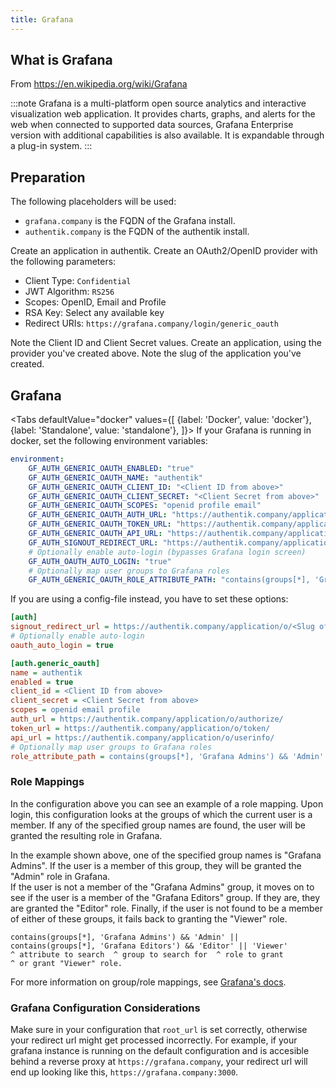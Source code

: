 ```yaml
---
title: Grafana
---
```


## What is Grafana

From https://en.wikipedia.org/wiki/Grafana

:::note
Grafana is a multi-platform open source analytics and interactive visualization web application. It provides charts, graphs, and alerts for the web when connected to supported data sources, Grafana Enterprise version with additional capabilities is also available. It is expandable through a plug-in system.
:::

## Preparation

The following placeholders will be used:

- `grafana.company` is the FQDN of the Grafana install.
- `authentik.company` is the FQDN of the authentik install.

Create an application in authentik. Create an OAuth2/OpenID provider with the following parameters:

- Client Type: `Confidential`
- JWT Algorithm: `RS256`
- Scopes: OpenID, Email and Profile
- RSA Key: Select any available key
- Redirect URIs: `https://grafana.company/login/generic_oauth`

Note the Client ID and Client Secret values. Create an application, using the provider you've created above. Note the slug of the application you've created.

## Grafana


<Tabs
  defaultValue="docker"
  values={[
    {label: 'Docker', value: 'docker'},
    {label: 'Standalone', value: 'standalone'},
  ]}>
  <TabItem value="docker">
If your Grafana is running in docker, set the following environment variables:

```yaml
environment:
    GF_AUTH_GENERIC_OAUTH_ENABLED: "true"
    GF_AUTH_GENERIC_OAUTH_NAME: "authentik"
    GF_AUTH_GENERIC_OAUTH_CLIENT_ID: "<Client ID from above>"
    GF_AUTH_GENERIC_OAUTH_CLIENT_SECRET: "<Client Secret from above>"
    GF_AUTH_GENERIC_OAUTH_SCOPES: "openid profile email"
    GF_AUTH_GENERIC_OAUTH_AUTH_URL: "https://authentik.company/application/o/authorize/"
    GF_AUTH_GENERIC_OAUTH_TOKEN_URL: "https://authentik.company/application/o/token/"
    GF_AUTH_GENERIC_OAUTH_API_URL: "https://authentik.company/application/o/userinfo/"
    GF_AUTH_SIGNOUT_REDIRECT_URL: "https://authentik.company/application/o/<Slug of the application from above>/end-session/"
    # Optionally enable auto-login (bypasses Grafana login screen)
    GF_AUTH_OAUTH_AUTO_LOGIN: "true"
    # Optionally map user groups to Grafana roles
    GF_AUTH_GENERIC_OAUTH_ROLE_ATTRIBUTE_PATH: "contains(groups[*], 'Grafana Admins') && 'Admin' || contains(groups[*], 'Grafana Editors') && 'Editor' || 'Viewer'"
```
  </TabItem>
  <TabItem value="standalone">
If you are using a config-file instead, you have to set these options:

```ini
[auth]
signout_redirect_url = https://authentik.company/application/o/<Slug of the application from above>/end-session/
# Optionally enable auto-login
oauth_auto_login = true

[auth.generic_oauth]
name = authentik
enabled = true
client_id = <Client ID from above>
client_secret = <Client Secret from above>
scopes = openid email profile
auth_url = https://authentik.company/application/o/authorize/
token_url = https://authentik.company/application/o/token/
api_url = https://authentik.company/application/o/userinfo/
# Optionally map user groups to Grafana roles
role_attribute_path = contains(groups[*], 'Grafana Admins') && 'Admin' || contains(groups[*], 'Grafana Editors') && 'Editor' || 'Viewer'
```
  </TabItem>
</Tabs>

### Role Mappings

In the configuration above you can see an example of a role mapping. Upon login, this configuration looks at the groups of which the current user is a member. If any of the specified group names are found, the user will be granted the resulting role in Grafana.

In the example shown above, one of the specified group names is "Grafana Admins". If the user is a member of this group, they will be granted the "Admin" role in Grafana.  
If the user is not a member of the "Grafana Admins" group, it moves on to see if the user is a member of the "Grafana Editors" group. If they are, they are granted the "Editor" role. Finally, if the user is not found to be a member of either of these groups, it fails back to granting the "Viewer" role.

```text
contains(groups[*], 'Grafana Admins') && 'Admin' || contains(groups[*], 'Grafana Editors') && 'Editor' || 'Viewer'
^ attribute to search  ^ group to search for  ^ role to grant                                           ^ or grant "Viewer" role.    
```

For more information on group/role mappings, see [Grafana's docs](https://grafana.com/docs/grafana/latest/auth/generic-oauth/#role-mapping).

### Grafana Configuration Considerations

Make sure in your configuration that `root_url` is set correctly, otherwise your redirect url might get processed incorrectly. For example, if your grafana instance is running on the default configuration and is accesible behind a reverse proxy at `https://grafana.company`, your redirect url will end up looking like this, `https://grafana.company:3000`.